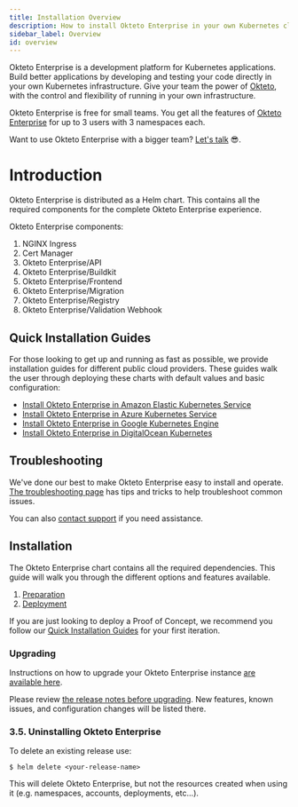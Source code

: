 ```yaml
---
title: Installation Overview
description: How to install Okteto Enterprise in your own Kubernetes cluster
sidebar_label: Overview
id: overview
---
```


Okteto Enterprise is a development platform for Kubernetes applications. Build better applications by developing and testing your code directly in your own Kubernetes infrastructure. Give your team the power of [Okteto](/docs/welcome/overview/), with the control and flexibility of running in your own infrastructure.

Okteto Enterprise is free for small teams.  You get all the features of [Okteto Enterprise](/docs/enterprise/) for up to 3 users with 3 namespaces each.

Want to use Okteto Enterprise with a bigger team? [Let's talk](https://okteto.com/#talktous) 😎.

# Introduction

Okteto Enterprise is distributed as a Helm chart. This contains all the required components for the complete Okteto Enterprise experience.

Okteto Enterprise components:

1. NGINX Ingress
1. Cert Manager
1. Okteto Enterprise/API
1. Okteto Enterprise/Buildkit
1. Okteto Enterprise/Frontend
1. Okteto Enterprise/Migration
1. Okteto Enterprise/Registry
1. Okteto Enterprise/Validation Webhook

## Quick Installation Guides

For those looking to get up and running as fast as possible, we provide installation guides for different public cloud providers. These guides walk the user through deploying these charts with default values and basic configuration:

- [Install Okteto Enterprise in Amazon Elastic Kubernetes Service](/docs/enterprise/eks/)
- [Install Okteto Enterprise in Azure Kubernetes Service](/docs/enterprise/aks/)
- [Install Okteto Enterprise in Google Kubernetes Engine](/docs/enterprise/gke/)
- [Install Okteto Enterprise in DigitalOcean Kubernetes](/docs/enterprise/do/)

## Troubleshooting

We've done our best to make Okteto Enterprise easy to install and operate. [The troubleshooting page](/docs/enterprise/install/troubleshooting/) has tips and tricks to help troubleshoot common issues.

You can also [contact support](mailto:support@okteto.com) if you need assistance.

## Installation

The Okteto Enterprise chart contains all the required dependencies. This guide will walk you through the different options and features available.

1. [Preparation](/docs/enterprise/install/preparation/)
2. [Deployment](/docs/enterprise/install/deployment/)

If you are just looking to deploy a Proof of Concept, we recommend you follow our [Quick Installation Guides](#quick-installation-guides) for your first iteration.

### Upgrading

Instructions on how to upgrade your Okteto Enterprise instance [are available here](/docs/enterprise/install/upgrade/).

Please review [the release notes before upgrading](/docs/enterprise/install/releases/). New features, known issues, and configuration changes will be listed there.

### 3.5. Uninstalling Okteto Enterprise

To delete an existing release use:

```console
$ helm delete <your-release-name>
```

This will delete Okteto Enterprise, but not the resources created when using it (e.g. namespaces, accounts, deployments, etc...).
